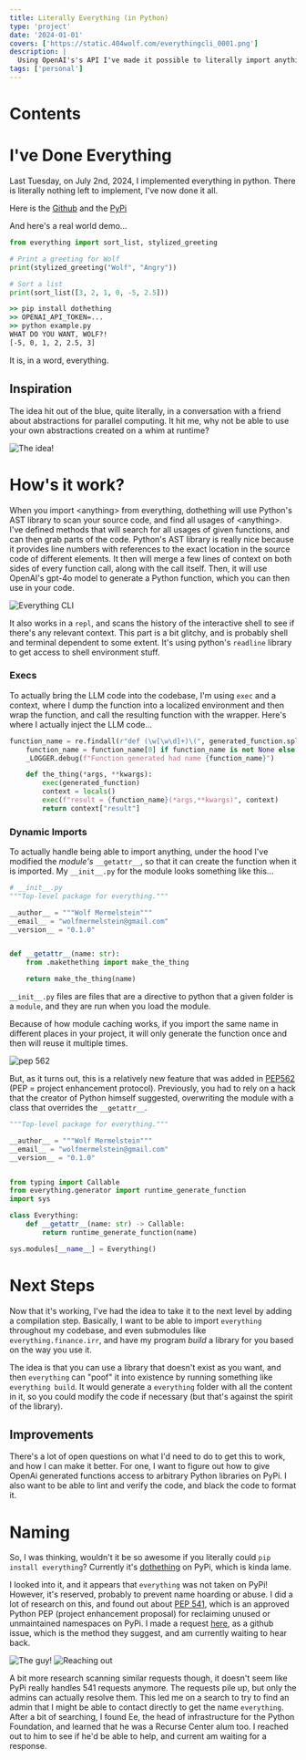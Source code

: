 ```yaml
---
title: Literally Everything (in Python)
type: 'project'
date: '2024-01-01'
covers: ['https://static.404wolf.com/everythingcli_0001.png']
description: |
  Using OpenAI's's API I've made it possible to literally import anything "from everything"! Any function you can imagine, dynamically generated at runtime, accessible with a simple import. When you import \<anything> from everything, my project uses Python's AST to scan your source, and find all usages of \<anything>. It then will merge a few lines of context on both sides of every function call, along with the call itself. Then, it will use OpenAI's gpt-4o model to generate a Python function, which you can then use in your code.
tags: ['personal']
---
```


# Contents

# I've Done Everything

Last Tuesday, on July 2nd, 2024, I implemented everything in python. There is
literally nothing left to implement, I've now done it all.

Here is the [Github](https://github.com/404Wolf/everything) and the
[PyPi](https://pypi.org/project/dothething/)

And here's a real world demo...

```py
from everything import sort_list, stylized_greeting

# Print a greeting for Wolf
print(stylized_greeting("Wolf", "Angry"))

# Sort a list
print(sort_list([3, 2, 1, 0, -5, 2.5]))
```

```cmd
>> pip install dothething
>> OPENAI_API_TOKEN=...
>> python example.py
WHAT DO YOU WANT, WOLF?!
[-5, 0, 1, 2, 2.5, 3]
```

It is, in a word, everything.

## Inspiration

The idea hit out of the blue, quite literally, in a conversation with a friend
about abstractions for parallel computing. It hit me, why not be able to use
your own abstractions created on a whim at runtime?

![The idea!](https://static.404wolf.com/2024-07-05-20240705020336355_0001.webp)

# How's it work?

When you import \<anything\> from everything, dothething will use Python's AST
library to scan your source code, and find all usages of \<anything\>. I've
defined methods that will search for all usages of given functions, and can then
grab parts of the code. Python's AST library is really nice because it provides
line numbers with references to the exact location in the source code of
different elements. It then will merge a few lines of context on both sides of
every function call, along with the call itself. Then, it will use OpenAI's
gpt-4o model to generate a Python function, which you can then use in your code.

![Everything CLI](https://static.404wolf.com/everythingcli_0001.png)

It also works in a `repl`, and scans the history of the interactive shell to see
if there's any relevant context. This part is a bit glitchy, and is probably
shell and terminal dependent to some extent. It's using python's `readline`
library to get access to shell environment stuff.

### Execs

To actually bring the LLM code into the codebase, I'm using `exec` and a
context, where I dump the function into a localized environment and then wrap
the function, and call the resulting function with the wrapper. Here's where I
actually inject the LLM code...

```py
function_name = re.findall(r"def (\w[\w\d]+)\(", generated_function.split("\n")[0])
    function_name = function_name[0] if function_name is not None else "error"
    _LOGGER.debug(f"Function generated had name {function_name}")

    def the_thing(*args, **kwargs):
        exec(generated_function)
        context = locals()
        exec(f"result = {function_name}(*args,**kwargs)", context)
        return context["result"]
```

### Dynamic Imports

To actually handle being able to import anything, under the hood I've modified
the _module's_ `__getattr__`, so that it can create the function when it is
imported. My `__init__.py` for the module looks something like this...

```py
# __init__.py
"""Top-level package for everything."""

__author__ = """Wolf Mermelstein"""
__email__ = "wolfmermelstein@gmail.com"
__version__ = "0.1.0"


def __getattr__(name: str):
    from .makethething import make_the_thing

    return make_the_thing(name)
```

`__init__.py` files are files that are a directive to python that a given folder
is a `module`, and they are run when you load the module.

Because of how module caching works, if you import the same name in different
places in your project, it will only generate the function once and then will
reuse it multiple times.

![pep 562](https://static.404wolf.com/thePep_0001.png)

But, as it turns out, this is a relatively new feature that was added in
[PEP562](https://peps.python.org/pep-0562/) (PEP = project enhancement
protocol). Previously, you had to rely on a hack that the creator of Python
himself suggested, overwriting the module with a class that overrides the
`__getattr__`.

```python
"""Top-level package for everything."""

__author__ = """Wolf Mermelstein"""
__email__ = "wolfmermelstein@gmail.com"
__version__ = "0.1.0"


from typing import Callable
from everything.generator import runtime_generate_function
import sys

class Everything:
    def __getattr__(name: str) -> Callable:
        return runtime_generate_function(name)

sys.modules[__name__] = Everything()
```

# Next Steps

Now that it's working, I've had the idea to take it to the next level by adding
a compilation step. Basically, I want to be able to import `everything`
throughout my codebase, and even submodules like `everything.finance.irr`, and
have my program _build_ a library for you based on the way you use it.

The idea is that you can use a library that doesn't exist as you want, and then
`everything` can "poof" it into existence by running something like
`everything build`. It would generate a `everything` folder with all the content
in it, so you could modify the code if necessary (but that's against the spirit
of the library).

## Improvements

There's a lot of open questions on what I'd need to do to get this to work, and
how I can make it better. For one, I want to figure out how to give OpenAi
generated functions access to arbitrary Python libraries on PyPi. I also want to
be able to lint and verify the code, and black the code to format it.

# Naming

So, I was thinking, wouldn't it be so awesome if you literally could
`pip install everything`? Currently it's
[dothething](https://pypi.org/project/dothething/) on PyPi, which is kinda lame.

I looked into it, and it appears that `everything` was not taken on PyPi!
However, it's reserved, probably to prevent name hoarding or abuse. I did a lot
of research on this, and found out about
[PEP 541](https://peps.python.org/pep-0541/), which is an approved Python PEP
(project enhancement proposal) for reclaiming unused or unmaintained namespaces
on PyPi. I made a request [here](https://github.com/pypi/support/issues/4320),
as a github issue, which is the method they suggest, and am currently waiting to
hear back.

![The guy!](https://static.404wolf.com/2024-07-04-20240705021721024_0001.webp)
![Reaching out](https://static.404wolf.com/2024-07-04-20240705021825560_0001.webp)

A bit more research scanning similar requests though, it doesn't seem like PyPi
really handles 541 requests anymore. The requests pile up, but only the admins
can actually resolve them. This led me on a search to try to find an admin that
I might be able to contact directly to get the name `everything`. After a bit of
searching, I found Ee, the head of infrastructure for the Python Foundation, and
learned that he was a Recurse Center alum too. I reached out to him to see if
he'd be able to help, and current am waiting for a response.
